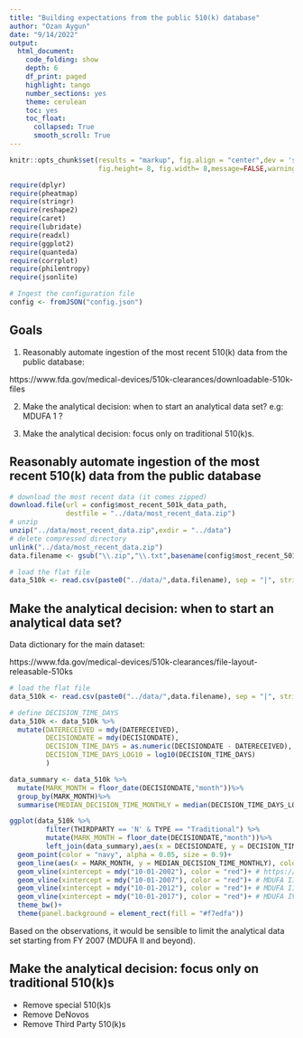 ```yaml
---
title: "Building expectations from the public 510(k) database"
author: "Ozan Aygun"
date: "9/14/2022"
output: 
  html_document:
    code_folding: show                  
    depth: 6
    df_print: paged
    highlight: tango
    number_sections: yes
    theme: cerulean
    toc: yes
    toc_float:
      collapsed: True
      smooth_scroll: True
---
```


```r
knitr::opts_chunk$set(results = "markup", fig.align = "center",dev = 'svg',
                      fig.height= 8, fig.width= 8,message=FALSE,warning=FALSE)
```


```r
require(dplyr)
require(pheatmap)
require(stringr)
require(reshape2)
require(caret)
require(lubridate)
require(readxl)
require(ggplot2)
require(quanteda)
require(corrplot)
require(philentropy)
require(jsonlite)

# Ingest the configuration file
config <- fromJSON("config.json")
```


## Goals

1. Reasonably automate ingestion of the most recent 510(k) data from the public database:

https://www.fda.gov/medical-devices/510k-clearances/downloadable-510k-files

2. Make the analytical decision: when to start an analytical data set? e.g: MDUFA 1 ?

3. Make the analytical decision: focus only on traditional 510(k)s.


## Reasonably automate ingestion of the most recent 510(k) data from the public database


```r
# download the most recent data (it comes zipped)
download.file(url = config$most_recent_501k_data_path,
              destfile = "../data/most_recent_data.zip")
# unzip
unzip("../data/most_recent_data.zip",exdir = "../data")
# delete compressed directory
unlink("../data/most_recent_data.zip")
data.filename <- gsub("\\.zip","\\.txt",basename(config$most_recent_501k_data_path)) 

# load the flat file
data_510k <- read.csv(paste0("../data/",data.filename), sep = "|", stringsAsFactors = FALSE)
```


## Make the analytical decision: when to start an analytical data set?

Data dictionary for the main dataset: 

https://www.fda.gov/medical-devices/510k-clearances/file-layout-releasable-510ks



```r
# load the flat file
data_510k <- read.csv(paste0("../data/",data.filename), sep = "|", stringsAsFactors = FALSE)

# define DECISION_TIME_DAYS
data_510k <- data_510k %>%
  mutate(DATERECEIVED = mdy(DATERECEIVED),
         DECISIONDATE = mdy(DECISIONDATE),
         DECISION_TIME_DAYS = as.numeric(DECISIONDATE - DATERECEIVED),
         DECISION_TIME_DAYS_LOG10 = log10(DECISION_TIME_DAYS)
         )

data_summary <- data_510k %>%
  mutate(MARK_MONTH = floor_date(DECISIONDATE,"month"))%>%
  group_by(MARK_MONTH)%>%
  summarise(MEDIAN_DECISION_TIME_MONTHLY = median(DECISION_TIME_DAYS_LOG10))

ggplot(data_510k %>%
         filter(THIRDPARTY == 'N' & TYPE == "Traditional") %>%
         mutate(MARK_MONTH = floor_date(DECISIONDATE,"month"))%>%
         left_join(data_summary),aes(x = DECISIONDATE, y = DECISION_TIME_DAYS_LOG10))+
  geom_point(color = "navy", alpha = 0.05, size = 0.9)+
  geom_line(aes(x = MARK_MONTH, y = MEDIAN_DECISION_TIME_MONTHLY), color = "magenta", size = 2)+ 
  geom_vline(xintercept = mdy("10-01-2002"), color = "red")+ # https://www.fda.gov/industry/fda-user-fee-programs/medical-device-user-fee-amendments-mdufa
  geom_vline(xintercept = mdy("10-01-2007"), color = "red")+ # MDUFA II
  geom_vline(xintercept = mdy("10-01-2012"), color = "red")+ # MDUFA III
  geom_vline(xintercept = mdy("10-01-2017"), color = "red")+ # MDUFA IV
  theme_bw()+
  theme(panel.background = element_rect(fill = "#f7edfa"))
```

Based on the observations, it would be sensible to limit the analytical data set starting from FY 2007 (MDUFA II and beyond).


## Make the analytical decision: focus only on traditional 510(k)s




- Remove special 510(k)s
- Remove DeNovos
- Remove Third Party 510(k)s








